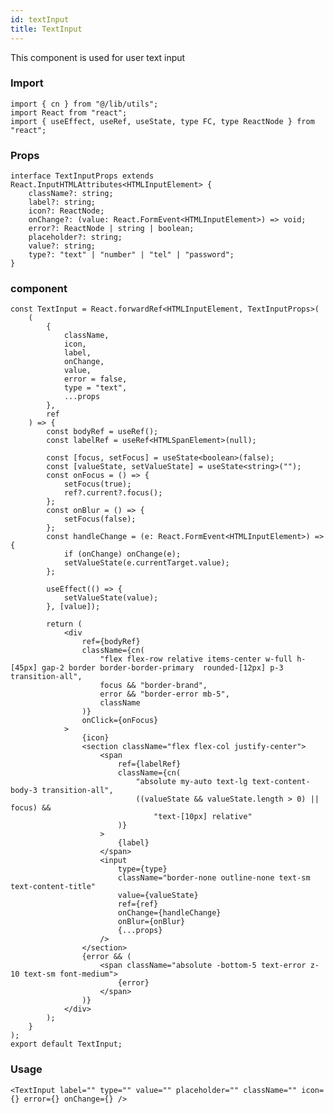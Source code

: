 ---
id: textInput
title: TextInput
---

This component is used for user text input 

### Import

```tsx
import { cn } from "@/lib/utils";
import React from "react";
import { useEffect, useRef, useState, type FC, type ReactNode } from "react";
```

### Props

```tsx
interface TextInputProps extends React.InputHTMLAttributes<HTMLInputElement> {
    className?: string;
    label?: string;
    icon?: ReactNode;
    onChange?: (value: React.FormEvent<HTMLInputElement>) => void;
    error?: ReactNode | string | boolean;
    placeholder?: string;
    value?: string;
    type?: "text" | "number" | "tel" | "password";
}
```

### component

```tsx
const TextInput = React.forwardRef<HTMLInputElement, TextInputProps>(
    (
        {
            className,
            icon,
            label,
            onChange,
            value,
            error = false,
            type = "text",
            ...props
        },
        ref
    ) => {
        const bodyRef = useRef();
        const labelRef = useRef<HTMLSpanElement>(null);

        const [focus, setFocus] = useState<boolean>(false);
        const [valueState, setValueState] = useState<string>("");
        const onFocus = () => {
            setFocus(true);
            ref?.current?.focus();
        };
        const onBlur = () => {
            setFocus(false);
        };
        const handleChange = (e: React.FormEvent<HTMLInputElement>) => {
            if (onChange) onChange(e);
            setValueState(e.currentTarget.value);
        };

        useEffect(() => {
            setValueState(value);
        }, [value]);

        return (
            <div
                ref={bodyRef}
                className={cn(
                    "flex flex-row relative items-center w-full h-[45px] gap-2 border border-border-primary  rounded-[12px] p-3 transition-all",
                    focus && "border-brand",
                    error && "border-error mb-5",
                    className
                )}
                onClick={onFocus}
            >
                {icon}
                <section className="flex flex-col justify-center">
                    <span
                        ref={labelRef}
                        className={cn(
                            "absolute my-auto text-lg text-content-body-3 transition-all",
                            ((valueState && valueState.length > 0) || focus) &&
                                "text-[10px] relative"
                        )}
                    >
                        {label}
                    </span>
                    <input
                        type={type}
                        className="border-none outline-none text-sm text-content-title"
                        value={valueState}
                        ref={ref}
                        onChange={handleChange}
                        onBlur={onBlur}
                        {...props}
                    />
                </section>
                {error && (
                    <span className="absolute -bottom-5 text-error z-10 text-sm font-medium">
                        {error}
                    </span>
                )}
            </div>
        );
    }
);
export default TextInput;
```

### Usage

```tsx
<TextInput label="" type="" value="" placeholder="" className="" icon={} error={} onChange={} />
```